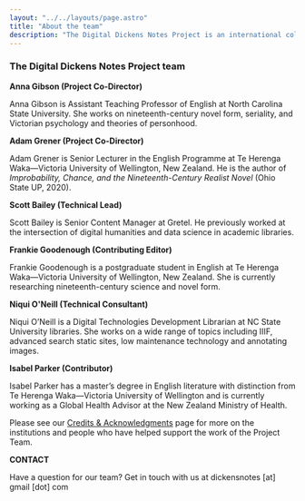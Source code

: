 ```yaml
---
layout: "../../layouts/page.astro"
title: "About the team"
description: "The Digital Dickens Notes Project is an international collaboration between scholars and technicians based in the United States and New Zealand."
---
```


### The Digital Dickens Notes Project team

**Anna Gibson (Project Co-Director)**

Anna Gibson is Assistant Teaching Professor of English at North Carolina State University. She works on nineteenth-century novel form, seriality, and Victorian psychology and theories of personhood. 

**Adam Grener (Project Co-Director)**

Adam Grener is Senior Lecturer in the English Programme at Te Herenga Waka—Victoria University of Wellington, New Zealand. He is the author of _Improbability, Chance, and the Nineteenth-Century Realist Novel_ (Ohio State UP, 2020). 

**Scott Bailey (Technical Lead)**

Scott Bailey is Senior Content Manager at Gretel. He previously worked at the intersection of digital humanities and data science in academic libraries. 

**Frankie Goodenough (Contributing Editor)**

Frankie Goodenough is a postgraduate student in English at Te Herenga Waka—Victoria University of Wellington, New Zealand. She is currently researching nineteenth-century science and novel form. 

**Niqui O'Neill (Technical Consultant)**

Niqui O’Neill is a Digital Technologies Development Librarian at NC State University libraries. She works on a wide range of topics including IIIF, advanced search static sites, low maintenance technology and annotating images.

**Isabel Parker (Contributor)**

Isabel Parker has a master’s degree in English literature with distinction from Te Herenga Waka—Victoria University of Wellington and is currently working as a Global Health Advisor at the New Zealand Ministry of Health. 


Please see our [Credits & Acknowledgments](https://www.dickensnotes.com/credits-and-acknowledgments/) page for more on the institutions and people who have helped support the work of the Project Team.


**CONTACT**

Have a question for our team? Get in touch with us at dickensnotes [at] gmail [dot] com
